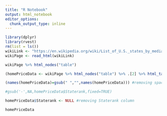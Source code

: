 ```yaml
---
title: "R Notebook"
output: html_notebook
editor_options: 
  chunk_output_type: inline
---
```

```r
library(dplyr)
library(rvest)
rm(list = ls())
wikiLink <- "https://en.wikipedia.org/wiki/List_of_U.S._states_by_median_home_price"
wikiPage <- read_html(wikiLink)
```
```r
wikiPage %>% html_nodes("table") 
```
```r
(homePriceData <- wikiPage %>% html_nodes("table") %>% .[2] %>% html_table() %>%.[[1]])
```
```r
(names(homePriceData)=gsub(" ","",names(homePriceData))) #removing space from our data 
```
```r
#gsub('-',NA,homePriceData$Staterank,fixed=TRUE)
```
```r
homePriceData$Staterank <- NULL #removing Staterank column 
```
```r
homePriceData
```


